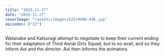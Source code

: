 ```yaml
---
title: "2015-11-27"
date: "2015-11-27"
coverImage: "/assets/images/E23/0408-436.jpg"
episodes: ["23"]
---
```


Watanabe and Katsuragi attempt to negotiate to keep their current ending for their adaptation of Third Aerial Girls Squad, but to no avail, and so they inform Aoi and the director. Aoi then informs the animators.
